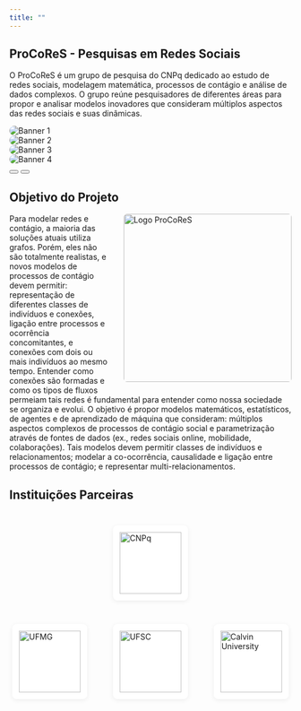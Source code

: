 ```yaml
---
title: ""
---
```




## ProCoReS - Pesquisas em Redes Sociais

O ProCoReS é um grupo de pesquisa do CNPq dedicado ao estudo de redes sociais, modelagem matemática, processos de contágio e análise de dados complexos. O grupo reúne pesquisadores de diferentes áreas para propor e analisar modelos inovadores que consideram múltiplos aspectos das redes sociais e suas dinâmicas.

```{=html}
<!-- Carrossel Bootstrap -->
<div id="carousel-procores" class="carousel slide" data-bs-ride="carousel" style="max-width:900px; margin:auto; margin-bottom:2em;">
  <div class="carousel-inner">
    <div class="carousel-item active">
      <img src="imgs/banner/1.png" class="d-block w-100" alt="Banner 1" style="border-radius:12px;">
    </div>
    <div class="carousel-item">
      <img src="imgs/banner/2.png" class="d-block w-100" alt="Banner 2" style="border-radius:12px;">
    </div>
    <div class="carousel-item">
      <img src="imgs/banner/3.png" class="d-block w-100" alt="Banner 3" style="border-radius:12px;">
    </div>
    <div class="carousel-item">
      <img src="imgs/banner/4.png" class="d-block w-100" alt="Banner 4" style="border-radius:12px;">
    </div>
  </div>
  <button class="carousel-control-prev" type="button" data-bs-target="#carousel-procores" data-bs-slide="prev">
    <span class="carousel-control-prev-icon"></span>
  </button>
  <button class="carousel-control-next" type="button" data-bs-target="#carousel-procores" data-bs-slide="next">
    <span class="carousel-control-next-icon"></span>
  </button>
</div>
```

## Objetivo do Projeto

<img src="imgs/logo/1.png" alt="Logo ProCoReS" style="width:300px; height:auto; border-radius:6px; float:right; margin-left:2em; margin-bottom:1em;">

Para modelar redes e contágio, a maioria das soluções atuais utiliza grafos. Porém, eles não são totalmente realistas, e novos modelos de processos de contágio devem permitir: representação de diferentes classes de indivíduos e conexões, ligação entre processos e ocorrência concomitantes, e conexões com dois ou mais indivíduos ao mesmo tempo. Entender como conexões são formadas e como os tipos de fluxos permeiam tais redes é fundamental para entender como nossa sociedade se organiza e evolui. O objetivo é propor modelos matemáticos, estatísticos, de agentes e de aprendizado de máquina que consideram: múltiplos aspectos complexos de processos de contágio social e parametrização através de fontes de dados (ex., redes sociais online, mobilidade, colaborações). Tais modelos devem permitir classes de indivíduos e relacionamentos; modelar a co-ocorrência, causalidade e ligação entre processos de contágio; e representar multi-relacionamentos.

## Instituições Parceiras

```{=html}
<div style="display: grid; grid-template-rows: 1fr 1fr; grid-template-columns: repeat(3, 1fr); gap: 2.5em; justify-items: center; align-items: center; margin-top:3em; margin-bottom:3em;">
  <!-- Top row: CNPq centered -->
  <div style="grid-row: 1; grid-column: 2;">
    <a href="https://www.cnpq.br/" target="_blank" style="display:inline-block;">
      <img src="imgs/institutions/CNPq.png" alt="CNPq" style="height:110px; max-width:260px; object-fit:contain; background:#fff; border-radius:8px; box-shadow:0 2px 8px #0001; padding:12px; margin-bottom:0.5em;">
    </a>
  </div>
  <!-- Bottom row: UFMG, UFSC, Calvin -->
  <div style="grid-row: 2; grid-column: 1;">
    <a href="https://www.ufmg.br/" target="_blank" style="display:inline-block;">
      <img src="imgs/institutions/UFMG.png" alt="UFMG" style="height:110px; max-width:260px; object-fit:contain; background:#fff; border-radius:8px; box-shadow:0 2px 8px #0001; padding:12px; margin-bottom:0.5em;">
    </a>
  </div>
  <div style="grid-row: 2; grid-column: 2;">
    <a href="https://ufsc.br/" target="_blank" style="display:inline-block;">
      <img src="imgs/institutions/UFSC.png" alt="UFSC" style="height:110px; max-width:260px; object-fit:contain; background:#fff; border-radius:8px; box-shadow:0 2px 8px #0001; padding:12px; margin-bottom:0.5em;">
    </a>
  </div>
  <div style="grid-row: 2; grid-column: 3;">
    <a href="https://www.calvin.edu/" target="_blank" style="display:inline-block;">
      <img src="imgs/institutions/Calvin.png" alt="Calvin University" style="height:110px; max-width:260px; object-fit:contain; background:#fff; border-radius:8px; box-shadow:0 2px 8px #0001; padding:12px; margin-bottom:0.5em;">
    </a>
  </div>
</div>
```
